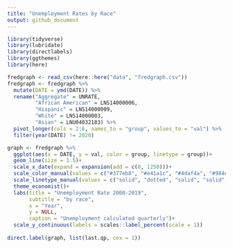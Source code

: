 ```yaml
---
title: "Unemployment Rates by Race"
output: github_document
---
```


```r
library(tidyverse)
library(lubridate)
library(directlabels)
library(ggthemes)
library(here)
```

```r
fredgraph <- read_csv(here::here("data", "fredgraph.csv"))
fredgraph <- fredgraph %>%
  mutate(DATE = ymd(DATE)) %>% 
  rename("Aggregate" = UNRATE,
         "African American" = LNS14000006,
         "Hispanic" = LNS14000009,
         "White" = LNS14000003,
         "Asian" = LNU04032183) %>% 
  pivot_longer(cols = 2:6, names_to = "group", values_to = "val") %>% 
  filter(year(DATE) != 2020)
```

```r
graph <- fredgraph %>% 
  ggplot(aes(x = DATE, y = val, color = group, linetype = group))+
  geom_line(size = 1.5)+
  scale_x_date(expand = expansion(add = c(0, 1250)))+
  scale_color_manual(values = c("#377eb8", "#e41a1c", "#4daf4a", "#984ea3", "#ff7f00"))+
  scale_linetype_manual(values = c("solid", "dotted", "solid", "solid", "solid"))+
  theme_economist()+
  labs(title = "Unemployment Rate 2000-2019",
       subtitle = "by race",
       x = "Year",
       y = NULL,
       caption = "Unemployment calculated quarterly")+
  scale_y_continuous(labels = scales::label_percent(scale = 1))
  
direct.label(graph, list(last.qp, cex = 1))
```

